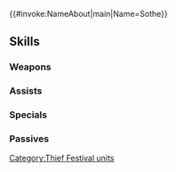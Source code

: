 {{#invoke:NameAbout|main|Name=Sothe}}{{HeroPage Tabs}}
{{Hero Infobox
|Name=Sothe
|Title=Rushing Dawn
|WeaponType=Green Dagger
|MoveType=Flying
|Origin=Fire Emblem: Radiant Dawn
|Gender=Male
|actorEN=Nicolas Roye
|actorJP=間島淳司
|artist=北千里
|additionDate=August 8, 2022
|releaseDate=August 9, 2022
|cv1=9
|cv2=100200
|TagID=怪盗サザ
|InternalID=837
|Properties=special
|description=A thief for the Dawn Brigade wearing a disguise in celebration of masked gentleman thieves. Appears in Fire Emblem: Radiant Dawn.
}}
{{Stats Page
|Lv1HP=17|Lv1ATK=9|Lv1SPD=11|Lv1DEF=6|Lv1RES=6
|GRHP=55|GRATK=70|GRSPD=70|GRDEF=50|GRRES=40
}}
==Skills==
===Weapons===
{{Weapons Table
|weapon1=Iron Dagger
|weapon1Default=1
|weapon1Unlock=1
|weapon2=Steel Dagger
|weapon2Default=2
|weapon2Unlock=2
|weapon3=Florid Knife
|weapon3Default=3
|weapon3Unlock=3
|weapon4=Florid Knife+
|weapon4Default=5
|weapon4Unlock=5
}}
===Assists===
{{Assists Table
|assist1=Harsh Command
|assist1Default=4
|assist1Unlock=3
|assist2=Harsh Command+
|assist2Unlock=5
}}
===Specials===
{{Specials Table}}
===Passives===
{{Passives Table
|passiveA1=Death Blow 1
|passiveA2=Swift Sparrow 1
|passiveA3=Swift Sparrow 2
|passiveA1Unlock=1
|passiveA2Unlock=2
|passiveA3Unlock=4
|passiveC1=Atk/Def Rein 1
|passiveC2=Atk/Def Rein 2
|passiveC3=Atk/Def Rein 3
|passiveC1Unlock=3
|passiveC2Unlock=4
|passiveC3Unlock=5
}}
{{Heroes Navbox}}
[[Category:Thief Festival units]]